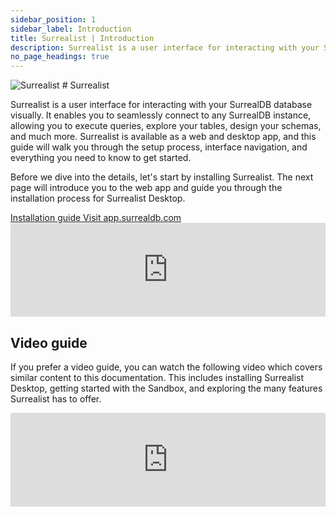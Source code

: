 ```yaml
---
sidebar_position: 1
sidebar_label: Introduction
title: Surrealist | Introduction
description: Surrealist is a user interface for interacting with your SurrealDB database visually. It enables you to seamlessly connect to any SurrealDB instance, allowing you to execute queries, explore your tables, design your schemas, and much more.
no_page_headings: true
---
```



<div class="flag-title">
	<Image
		class="size-11 my-auto"
		alt="Surrealist"
		width={300}
		src={{
			light: LightSurrealist,
			dark: ImageLogo,
		}}
	/>
	# Surrealist
</div>

Surrealist is a user interface for interacting with your SurrealDB database visually. It enables you to seamlessly connect to any SurrealDB instance, allowing you to execute queries, explore your tables, design your schemas, and much more. Surrealist is available as a web and desktop app, and this guide will walk you through the setup process, interface navigation, and everything you need to know to get started.

Before we dive into the details, let's start by installing Surrealist. The next page will introduce you to the web app and guide you through the installation process for Surrealist Desktop.

<div class="flex gap-4 items-center mt-6 mb-16">
	<a
		href="/docs/surrealist/installation"
		class="gradient-button group"
	>
		Installation guide
		<Icon name="fa6-solid:arrow-right" class="w-4 transition-transform group-hover:translate-x-1" />
	</a>
	<a
		href="https://app.surrealdb.com"
		class="outline-button group"
	>
		Visit app.surrealdb.com
		<Icon name="fa6-solid:arrow-right" class="w-4 transition-transform group-hover:translate-x-1" />
	</a>
</div>

<iframe
	width="100%"
	src="https://www.youtube.com/embed/l0_lj-ILVhE?si=gNnTmumSuJLBjr2q"
	title="Surrealist"
	frameborder="0"
	allow="accelerometer; autoplay; clipboard-write; encrypted-media; gyroscope; picture-in-picture; web-share"
	referrerpolicy="strict-origin-when-cross-origin"
	style={{ aspectRatio: 1.7 }}
	allowfullscreen
	class="mt-8"
></iframe>

## Video guide

If you prefer a video guide, you can watch the following video which covers similar content to this documentation. This includes
installing Surrealist Desktop, getting started with the Sandbox, and exploring the many features Surrealist has to offer.

<iframe
	width="100%"
	src="https://www.youtube.com/embed/VQnHYKNiPso?si=wxkBYCpiIVqXQB1J"
	title="Surrealist"
	frameborder="0"
	allow="accelerometer; autoplay; clipboard-write; encrypted-media; gyroscope; picture-in-picture; web-share"
	referrerpolicy="strict-origin-when-cross-origin"
	style={{ aspectRatio: 1.7 }}
	allowfullscreen
></iframe>
